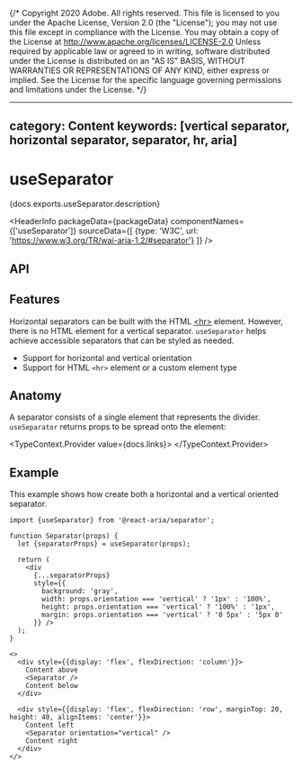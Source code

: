 {/* Copyright 2020 Adobe. All rights reserved.
This file is licensed to you under the Apache License, Version 2.0 (the "License");
you may not use this file except in compliance with the License. You may obtain a copy
of the License at http://www.apache.org/licenses/LICENSE-2.0
Unless required by applicable law or agreed to in writing, software distributed under
the License is distributed on an "AS IS" BASIS, WITHOUT WARRANTIES OR REPRESENTATIONS
OF ANY KIND, either express or implied. See the License for the specific language
governing permissions and limitations under the License. */}



---
category: Content
keywords: [vertical separator, horizontal separator, separator, hr, aria]
---

# useSeparator

<PageDescription>{docs.exports.useSeparator.description}</PageDescription>

<HeaderInfo
  packageData={packageData}
  componentNames={['useSeparator']}
  sourceData={[
    {type: 'W3C', url: 'https://www.w3.org/TR/wai-aria-1.2/#separator'}
  ]} />

## API

<FunctionAPI function={docs.exports.useSeparator} links={docs.links} />

## Features

Horizontal separators can be built with the HTML [&lt;hr&gt;](https://developer.mozilla.org/en-US/docs/Web/HTML/Element/hr)
element. However, there is no HTML element for a vertical separator. `useSeparator` helps achieve
accessible separators that can be styled as needed.

* Support for horizontal and vertical orientation
* Support for HTML `<hr>` element or a custom element type

## Anatomy

A separator consists of a single element that represents the divider.
`useSeparator` returns props to be spread onto the element:

<TypeContext.Provider value={docs.links}>
  <InterfaceType properties={docs.links[docs.exports.useSeparator.return.id].properties} />
</TypeContext.Provider>


## Example

This example shows how create both a horizontal and a vertical oriented separator.

```tsx example
import {useSeparator} from '@react-aria/separator';

function Separator(props) {
  let {separatorProps} = useSeparator(props);

  return (
    <div
      {...separatorProps}
      style={{
        background: 'gray',
        width: props.orientation === 'vertical' ? '1px' : '100%',
        height: props.orientation === 'vertical' ? '100%' : '1px',
        margin: props.orientation === 'vertical' ? '0 5px' : '5px 0'
      }} />
  );
}

<>
  <div style={{display: 'flex', flexDirection: 'column'}}>
    Content above
    <Separator />
    Content below
  </div>

  <div style={{display: 'flex', flexDirection: 'row', marginTop: 20, height: 40, alignItems: 'center'}}>
    Content left
    <Separator orientation="vertical" />
    Content right
  </div>
</>
```
